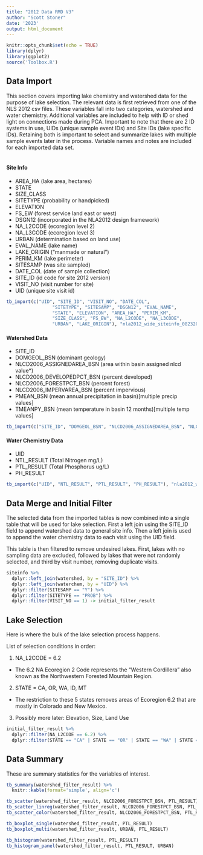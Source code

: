```yaml
---
title: "2012 Data RMD V3"
author: "Scott Stoner"
date: '2023'
output: html_document
---
```


```r
knitr::opts_chunk$set(echo = TRUE)
library(dplyr)
library(ggplot2)
source('Toolbox.R')
```

## Data Import

This section covers importing lake chemistry and watershed data for the purpose of lake selection. The relevant data is first retrieved from one of the NLS 2012 csv files. These variables fall into two categories, watershed and water chemistry. Additional variables are included to help with ID or shed light on connections made during PCA. Important to note that there are 2 ID systems in use, UIDs (unique sample event IDs) and Site IDs (lake specific IDs). Retaining both is important to select and summarize lakes with multiple sample events later in the process. Variable names and notes are included for each imported data set. \
\

#### Site Info

- AREA_HA (lake area, hectares)
- STATE
- SIZE_CLASS
- SITETYPE (probability or handpicked)
- ELEVATION
- FS_EW (forest service land east or west)
- DSGN12 (incorporated in the NLA2012 design framework)
- NA_L2CODE (ecoregion level 2)
- NA_L3CODE (ecoregion level 3)
- URBAN (determination based on land use)
- EVAL_NAME (lake name)
- LAKE_ORIGIN (“manmade or natural”)
- PERIM_KM (lake perimeter)
- SITESAMP (was site sampled)
- DATE_COL (date of sample collection)
- SITE_ID (id code for site 2012 version)
- VISIT_NO (visit number for site)
- UID (unique site visit id)

``` r
tb_import(c("UID", "SITE_ID", "VISIT_NO", "DATE_COL",
                 "SITETYPE", "SITESAMP", "DSGN12", "EVAL_NAME",
                 "STATE", "ELEVATION", "AREA_HA", "PERIM_KM",
                 "SIZE_CLASS", "FS_EW", "NA_L2CODE", "NA_L3CODE",
                 "URBAN", "LAKE_ORIGIN"), "nla2012_wide_siteinfo_08232016.csv") -> siteinfo
```

#### Watershed Data

- SITE_ID
- DOMGEOL_BSN (dominant geology)
- NLCD2006_ASSIGNEDAREA_BSN (area within basin assigned nlcd value*)
- NLCD2006_DEVELOPEDPCT_BSN (percent developed)
- NLCD2006_FORESTPCT_BSN (percent forest)
- NLCD2006_IMPERVAREA_BSN (percent impervious)
- PMEAN_BSN (mean annual precipitation in basin)[multiple precip values]
- TMEANPY_BSN (mean temperature in basin 12 months)[multiple temp values]

``` r
tb_import(c("SITE_ID", "DOMGEOL_BSN", "NLCD2006_ASSIGNEDAREA_BSN", "NLCD2006_DEVELOPEDPCT_BSN", "NLCD2006_FORESTPCT_BSN", "NLCD2006_IMPERVAREA_BSN", "PMEAN_BSN", "TMEANPY_BSN"), "nla2012_wide_watershed.csv") -> watershed
```

#### Water Chemistry Data

- UID
- NTL_RESULT (Total Nitrogen mg/L)
- PTL_RESULT (Total Phosphorus ug/L)
- PH_RESULT

``` r
tb_import(c("UID", "NTL_RESULT", "PTL_RESULT", "PH_RESULT"), "nla2012_waterchem_wide.csv") -> waterchem
```

## Data Merge and Initial Filter

The selected data from the imported tables is now combined into a single table that will be used for lake selection. First a left join using the SITE_ID field to append watershed data to general site info. Then a left join is used to append the water chemistry data to each visit using the UID field. 

This table is then filtered to remove undesired lakes. First, lakes with no sampling data are excluded, followed by lakes that were not randomly selected, and third by visit number, removing duplicate visits.

``` r
siteinfo %>%
  dplyr::left_join(watershed, by = "SITE_ID") %>%
  dplyr::left_join(waterchem, by = "UID") %>%
  dplyr::filter(SITESAMP == "Y") %>%
  dplyr::filter(SITETYPE == "PROB") %>%
  dplyr::filter(VISIT_NO == 1) -> initial_filter_result
```

## Lake Selection \

Here is where the bulk of the lake selection process happens. 

List of selection conditions in order:

1. NA_L2CODE = 6.2
  - The 6.2 NA Ecoregion 2 Code represents the "Western Cordillera" also known as the Northwestern Forested Mountain Region.
2. STATE = CA, OR, WA, ID, MT
  - The restriction to these 5 states removes areas of Ecoregion 6.2 that are mostly in Colorado and New Mexico.
3. Possibly more later: Elevation, Size, Land Use

``` r
initial_filter_result %>%
  dplyr::filter(NA_L2CODE == 6.2) %>%
  dplyr::filter(STATE == "CA" | STATE == "OR" | STATE == "WA" | STATE == "ID" | STATE == "MT") -> watershed_filter_result
```

## Data Summary

These are summary statistics for the variables of interest.

``` r
tb_summary(watershed_filter_result) %>%
  knitr::kable(format='simple', align='c')
```

``` r
tb_scatter(watershed_filter_result, NLCD2006_FORESTPCT_BSN, PTL_RESULT)
tb_scatter_linreg(watershed_filter_result, NLCD2006_FORESTPCT_BSN, PTL_RESULT)
tb_scatter_color(watershed_filter_result, NLCD2006_FORESTPCT_BSN, PTL_RESULT, URBAN)
```
``` r
tb_boxplot_single(watershed_filter_result, PTL_RESULT)
tb_boxplot_multi(watershed_filter_result, URBAN, PTL_RESULT)
```

``` r
tb_histogram(watershed_filter_result, PTL_RESULT)
tb_histogram_panel(watershed_filter_result, PTL_RESULT, URBAN)
```